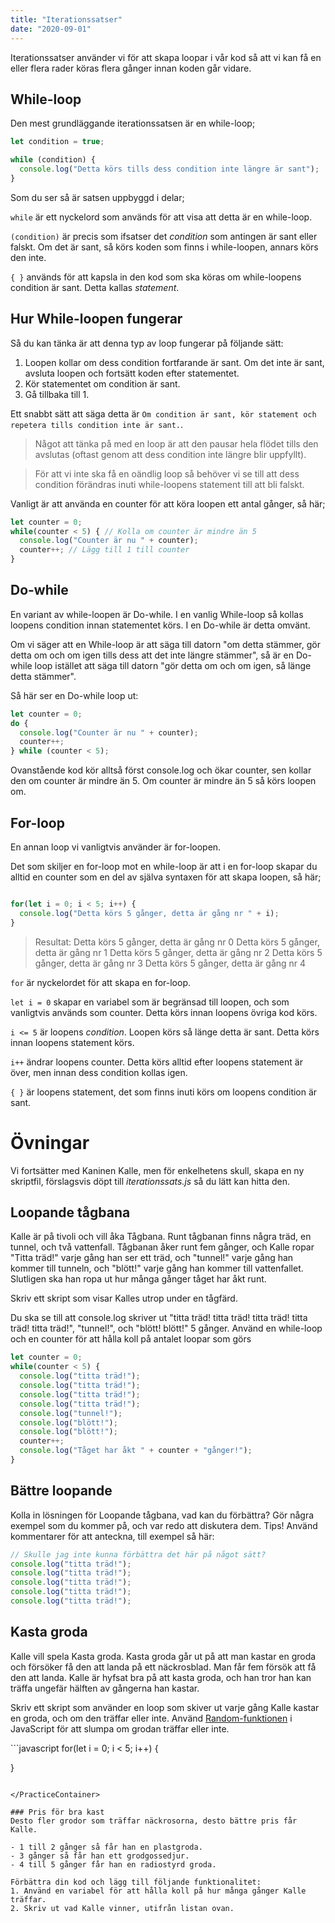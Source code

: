 ```yaml
---
title: "Iterationssatser"
date: "2020-09-01"
---
```


Iterationssatser använder vi för att skapa loopar i vår kod så att vi kan få en eller flera rader köras flera gånger innan koden går vidare.

## While-loop

Den mest grundläggande iterationssatsen är en while-loop;

```javascript
let condition = true;

while (condition) {
  console.log("Detta körs tills dess condition inte längre är sant");
}
```

Som du ser så är satsen uppbyggd i delar;

`while` är ett nyckelord som används för att visa att detta är en while-loop.

`(condition)` är precis som ifsatser det *condition* som antingen är sant eller falskt. Om det är sant, så körs koden som finns i while-loopen, annars körs den inte.

`{ }` används för att kapsla in den kod som ska köras om while-loopens condition är sant. Detta kallas *statement*.

## Hur While-loopen fungerar

Så du kan tänka är att denna typ av loop fungerar på följande sätt:
1. Loopen kollar om dess condition fortfarande är sant. Om det inte är sant, avsluta loopen och fortsätt koden efter statementet.
2. Kör statementet om condition är sant.
3. Gå tillbaka till 1.

Ett snabbt sätt att säga detta är `Om condition är sant, kör statement och repetera tills condition inte är sant.`.

> Något att tänka på med en loop är att den pausar hela flödet tills den avslutas (oftast genom att dess condition inte längre blir uppfyllt).

> För att vi inte ska få en oändlig loop så behöver vi se till att dess condition förändras inuti while-loopens statement till att bli falskt.
 
Vanligt är att använda en counter för att köra loopen ett antal gånger, så här;

```javascript
let counter = 0;
while(counter < 5) { // Kolla om counter är mindre än 5
  console.log("Counter är nu " + counter);
  counter++; // Lägg till 1 till counter
}
```

## Do-while
En variant av while-loopen är Do-while. I en vanlig While-loop så kollas loopens condition innan statementet körs. I en Do-while är detta omvänt.

Om vi säger att en While-loop är att säga till datorn "om detta stämmer, gör detta om och om igen tills dess att det inte längre stämmer", så är en Do-while loop istället att säga till datorn "gör detta om och om igen, så länge detta stämmer".

Så här ser en Do-while loop ut:

```javascript
let counter = 0;
do {
  console.log("Counter är nu " + counter);
  counter++;
} while (counter < 5);
```

Ovanstående kod kör alltså först console.log och ökar counter, sen kollar den om counter är mindre än 5. Om counter är mindre än 5 så körs loopen om.

## For-loop

En annan loop vi vanligtvis använder är for-loopen.

Det som skiljer en for-loop mot en while-loop är att i en for-loop skapar du alltid en counter som en del av själva syntaxen för att skapa loopen, så här;

```javascript

for(let i = 0; i < 5; i++) {
  console.log("Detta körs 5 gånger, detta är gång nr " + i);
}

```

> Resultat:
> Detta körs 5 gånger, detta är gång nr 0
> Detta körs 5 gånger, detta är gång nr 1
> Detta körs 5 gånger, detta är gång nr 2
> Detta körs 5 gånger, detta är gång nr 3
> Detta körs 5 gånger, detta är gång nr 4

`for` är nyckelordet för att skapa en for-loop.

`let i = 0` skapar en variabel som är begränsad till loopen, och som vanligtvis används som counter. Detta körs innan loopens övriga kod körs.

`i <= 5` är loopens *condition*. Loopen körs så länge detta är sant. Detta körs innan loopens statement körs.

`i++` ändrar loopens counter. Detta körs alltid efter loopens statement är över, men innan dess condition kollas igen.

`{ }` är loopens statement, det som finns inuti körs om loopens condition är sant.

# Övningar
Vi fortsätter med Kaninen Kalle, men för enkelhetens skull, skapa en ny skriptfil, förslagsvis döpt till *iterationssats.js* så du lätt kan hitta den.

## Loopande tågbana
Kalle är på tivoli och vill åka Tågbana. Runt tågbanan finns några träd, en tunnel, och två vattenfall. Tågbanan åker runt fem gånger, och Kalle ropar "Titta träd!" varje gång han ser ett träd, och "tunnel!" varje gång han kommer till tunneln, och "blött!" varje gång han kommer till vattenfallet. Slutligen ska han ropa ut hur många gånger tåget har åkt runt.

Skriv ett skript som visar Kalles utrop under en tågfärd.

<PracticeContainer title="ledtråd 1">
Du ska se till att console.log skriver ut "titta träd! titta träd! titta träd! titta träd! titta träd!", "tunnel!", och "blött! blött!" 5 gånger.
</PracticeContainer>
<PracticeContainer title="ledtråd 2">
Använd en while-loop och en counter för att hålla koll på antalet loopar som görs
</PracticeContainer>

<PracticeContainer title="ledtråd 2">

```javascript
let counter = 0;
while(counter < 5) {
  console.log("titta träd!");
  console.log("titta träd!");
  console.log("titta träd!");
  console.log("titta träd!");
  console.log("tunnel!");
  console.log("blött!");
  console.log("blött!");
  counter++;
  console.log("Tåget har åkt " + counter + "gånger!");
}
```

</PracticeContainer>

## Bättre loopande
Kolla in lösningen för Loopande tågbana, vad kan du förbättra? Gör några exempel som du kommer på, och var redo att diskutera dem. Tips! Använd kommentarer för att anteckna, till exempel så här:

```javascript
// Skulle jag inte kunna förbättra det här på något sätt?
console.log("titta träd!");
console.log("titta träd!");
console.log("titta träd!");
console.log("titta träd!");
console.log("titta träd!");
```

## Kasta groda
Kalle vill spela Kasta groda. Kasta groda går ut på att man kastar en groda och försöker få den att landa på ett näckrosblad. Man får fem försök att få den att landa. Kalle är hyfsat bra på att kasta groda, och han tror han kan träffa ungefär hälften av gångerna han kastar.

Skriv ett skript som använder en loop som skiver ut varje gång Kalle kastar en groda, och om den träffar eller inte. Använd [Random-funktionen](https://guteteknik.netlify.app/prog1/random/) i JavaScript för att slumpa om grodan träffar eller inte.

<PracticeContainer>
```javascript
for(let i = 0; i < 5; i++) {

}
```

</PracticeContainer>

### Pris för bra kast
Desto fler grodor som träffar näckrosorna, desto bättre pris får Kalle.

- 1 till 2 gånger så får han en plastgroda.
- 3 gånger så får han ett grodgossedjur.
- 4 till 5 gånger får han en radiostyrd groda.

Förbättra din kod och lägg till följande funktionalitet:
1. Använd en variabel för att hålla koll på hur många gånger Kalle träffar.
2. Skriv ut vad Kalle vinner, utifrån listan ovan.